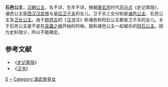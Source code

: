 {{東亞女性歷史人物
| 名稱=石邑公主
| 身份=[[汉朝|汉朝]]公主
| 畫像=
| 說明=
| 姓=刘
| 名=
| 封爵=[[公主|公主]]
| 位號=
| 封號=石邑公主
| 出生年=
| 逝世年=
| 諡號=
| 墳墓=
| 父親=[[汉武帝|汉武帝]][[刘彻|刘彻]]
| 同胞兄弟=[[戾太子|戾太子]]
| 母親=[[卫子夫|卫子夫]]
|}}


'''石邑公主'''，[[汉朝|汉朝]][[公主|公主]]，名不详，生年不详。根据[[唐玄宗|唐玄宗]]时代[[司马贞|司马贞]]《史记索隐》，诸邑公主是[[西汉|西汉]][[汉武帝|汉武帝]]与[[皇后|皇后]][[卫子夫|卫子夫]]的女儿。卫子夫三女分别是[[诸邑公主|诸邑公主]]、石邑公主及[[卫长公主|卫长公主]]。由于[[颜师古|颜师古]]的《[[汉书|汉书]]注》称诸邑和阳石公主都是卫子夫的女儿。关于石邑公主是不是在[[巫蛊之祸|巫蛊之祸]]开始的时候，就和诸邑公主一起被杀的[[阳石公主|阳石公主]]。因为史料很少，所以不能确定。

==参考文献==
*《[[史记索隐|史记索隐]]》
*《[[汉书|汉书]]》

{{汉朝人小作品}}
[[Category:西漢公主|S]]
[[Category:刘姓|~]]
[[Category:漢武帝皇女|Category:漢武帝皇女]]